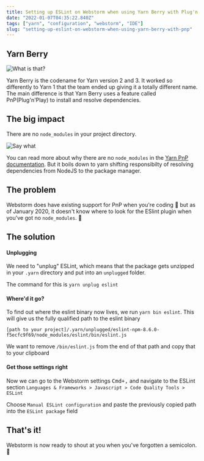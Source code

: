 ```yaml
---
title: Setting up ESLint on Webstorm when using Yarn Berry with Plug'n'Play
date: "2022-01-07T04:35:22.840Z"
tags: ["yarn", "configuration", "webstorm", "IDE"]
slug: "setting-up-eslint-on-webstorm-when-using-yarn-berry-with-pnp"
---
```


## Yarn Berry

![What is that?](https://media.giphy.com/media/jRZeoFYjBO2joRHPoQ/giphy-downsized-large.gif)

Yarn Berry is the codename for Yarn version 2 and 3. It worked so differently to Yarn 1 that the team ended
up giving it a totally different name. The main difference is that Yarn Berry uses a feature called PnP(Plug'n'Play)
to install and resolve dependencies.

## The big impact

There are no `node_modules` in your project directory.

![Say what](https://media.giphy.com/media/12luQDyqvum5l6/giphy.gif)

You can read more about why there are no `node_modules` in the [Yarn PnP documentation](https://yarnpkg.com/features/pnp).
But it boils down to yarn shifting responsibilty of resolving dependencies from NodeJS to the package manager.

## The problem

Webstorm does have existing support for PnP when you're coding 🎉 but as of January 2020,
it doesn't know where to look for the ESlint plugin when you've got no `node_modules`. 🤷‍

## The solution

#### Unplugging

We need to "unplug" ESLint, which means that the package gets unzipped in your `.yarn` directory and put into an `unplugged` folder.

The command for this is `yarn unplug eslint`

#### Where'd it go?

To find out where the eslint binary now lives, we run `yarn bin eslint`. This will give us the fully qualified path to the eslint binary

`[path to your project]/.yarn/unplugged/eslint-npm-8.6.0-f5ecfc9f69/node_modules/eslint/bin/eslint.js`

We want to remove `/bin/eslint.js` from the end of that path and copy that to your clipboard

#### Get those settings right

Now we can go to the Webstorm settings <kbd>Cmd+,</kbd> and navigate to the ESLint section
`Languages & Frameworks > Javascript > Code Quality Tools > ESLint`

Choose `Manual ESLint configuration` and paste the previously copied path into the `ESLint package` field

## That's it!

Webstorm is now ready to shout at you when you've forgotten a semicolon. 📣

